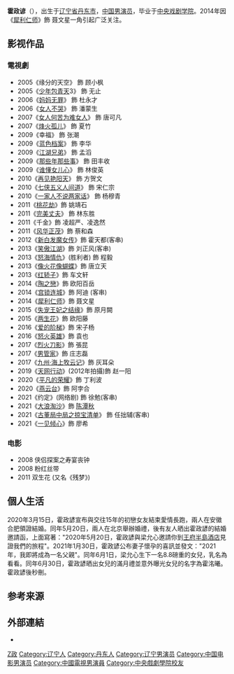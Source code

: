 {{Blpunsourced|date=2022-01-13}}
{{藝人
| 姓名     = 霍政谚
| 類型     = 男演員
| 圖片     =
| 圖片尺寸 = 
| 圖片簡介 = 
| 罗马拼音 = Huo Zheng Yan
| 國籍     = {{PRC}}
| 民族     = [[漢族|漢族]]
| 出生地点 = {{CHN}}[[辽宁省|辽宁省]][[丹东市|丹东市]]
| 出生日期 = {{birth_date_and_age|1982|6|28}}
| 配偶 = {{marriage|梁允心|2020}}
| 兒女 = 1女
| 職業     = [[演員|演員]]
| 語言     = [[普通话|普通话]]
| 教育程度 = [[中央戏剧学院|中央戏剧学院]]表演系
| 經紀公司 = [[北京稻草熊影视|北京稻草熊影视]]
| 出道作   =
| 出道日期 = 2005年
| 代表作   = 《[[犀利仁师|犀利仁师]]》
| imdb = 6297556
}}
'''霍政谚'''（{{bd|1982年|6月28日|}}），出生于[[辽宁省|辽宁省]][[丹东市|丹东市]]，[[中国|中国]][[男演员|男演员]]，毕业于[[中央戏剧学院|中央戏剧学院]]。2014年因《[[犀利仁师|犀利仁师]]》飾 聂文星一角引起广泛关注。

==影视作品==
===電視劇===
*2005《缘分的天空》 飾 顾小枫
*2005《[[少年包青天|少年包青天]]3》 飾 无止
*2006《[[妈妈无罪|妈妈无罪]]》 飾 杜永才
*2006《[[女人不哭|女人不哭]]》 飾 潘蒙生
*2007《[[女人何苦为难女人|女人何苦为难女人]]》 飾 唐可凡
*2007《[[烽火孤儿|烽火孤儿]]》 飾 夏竹
*2009《幸福》 飾 张潮
*2009《[[蓝色档案|蓝色档案]]》 飾 李华
*2009《[[江湖兄弟|江湖兄弟]]》 飾 孟滔
*2009《[[那些年那些事|那些年那些事]]》 飾 田丰收
*2009《[[谁懂女儿心|谁懂女儿心]]》 飾 林俊英
*2010《[[再见艳阳天_(2010年电视剧)|再见艳阳天]]》 飾 方贺文
*2010《[[七侠五义人间道|七侠五义人间道]]》 飾 宋仁宗
*2010《[[一家人不说两家话|一家人不说两家话]]》 飾 杨穆青
*2011《[[桃花劫_(中國電視劇)|桃花劫]]》飾 姚靖石
*2011《[[完美丈夫|完美丈夫]]》 飾 林东胜
*2011《千金》飾 凌超严、凌逸然
*2011《[[风华正茂|风华正茂]]》飾 蔡和森
*2012《[[新白发魔女传|新白发魔女传]]》飾 霍天都(客串)
*2013《[[笑傲江湖_(2013年電視劇)|笑傲江湖]]》飾 刘正风(客串)
*2013《[[怒海情仇|怒海情仇]]》(胜利者) 飾 程毅
*2013《[[像火花像蝴蝶|像火花像蝴蝶]]》飾 唐立天
*2013《[[红轿子|红轿子]]》飾 车文轩
*2014《[[陶之戀|陶之戀]]》飾 欧阳百岳
*2014《[[宫锁连城|宫锁连城]]》飾 阿迪 (客串)
*2014《[[犀利仁师|犀利仁师]]》飾 聂文星
*2015《[[失宠王妃之结缘|失宠王妃之结缘]]》飾 原月闕
*2015《[[兩生花_(電視劇)|两生花]]》飾 欧阳藤
*2016《[[爱的阶梯_(2016年电视剧)|爱的阶梯]]》飾 宋子杨
*2016《[[怒火英雄|怒火英雄]]》飾 袁也
*2017《[[烈火刀影|烈火刀影]]》飾 張昆
*2017《[[男管家|男管家]]》飾 庄志磊
*2017《[[九州·海上牧云记|九州·海上牧云记]]》飾 灰耳朵
*2019《[[天网行动|天网行动]]》(2012年拍攝)飾 赵一阳
*2020《[[平凡的荣耀|平凡的荣耀]]》飾 丁利波
*2020《[[燕云台|燕云台]]》飾 阿孛合
*2021《约定》(网络剧) 飾 徐勉(客串)
*2021《[[大浪淘沙|大浪淘沙]]》飾 [[陈潭秋|陈潭秋]]
*2021《[[古董局中局之掠宝清单|古董局中局之掠宝清单]]》 飾 任拙辅(客串)
*2021《[[一见倾心|一见倾心]]》飾 廖希

===电影===
*2008 侠侣探案之寿宴丧钟
*2008 粉红丝带
*2011 双生花 (又名《残梦》)

== 個人生活 ==
2020年3月15日，霍政諺宣布與交往15年的初戀女友結束愛情長跑，兩人在安徽合肥領證結婚。同年5月20日，兩人在北京舉辦婚禮，後有友人晒出霍政諺的結婚邀請函，上面寫著："2020年5月20日，霍政諺與梁允心邀請你到[[王府半島酒店|王府半島酒店]]見證我們的旅程"。2021年1月30日，霍政諺公布妻子懷孕的喜訊並發文："2021年，我即將成為一名父親"。同年6月1日，梁允心生下一名8.8磅重的女兒，乳名為看看。同年6月30日，霍政諺晒出女兒的滿月禮並意外曝光女兒的名字為霍洺曦。霍政諺後秒刪。

==参考来源==
{{reflist}}

== 外部連結 ==
*{{sinaweibo|huoyan123}}
{{DEFAULTSORT:H霍}}
[[Category:霍姓|Z政]]
[[Category:辽宁人|Category:辽宁人]]
[[Category:丹东人|Category:丹东人]]
[[Category:辽宁男演员|Category:辽宁男演员]]
[[Category:中国电影男演员|Category:中国电影男演员]]
[[Category:中國電視男演員|Category:中國電視男演員]]
[[Category:中央戲劇學院校友|Category:中央戲劇學院校友]]